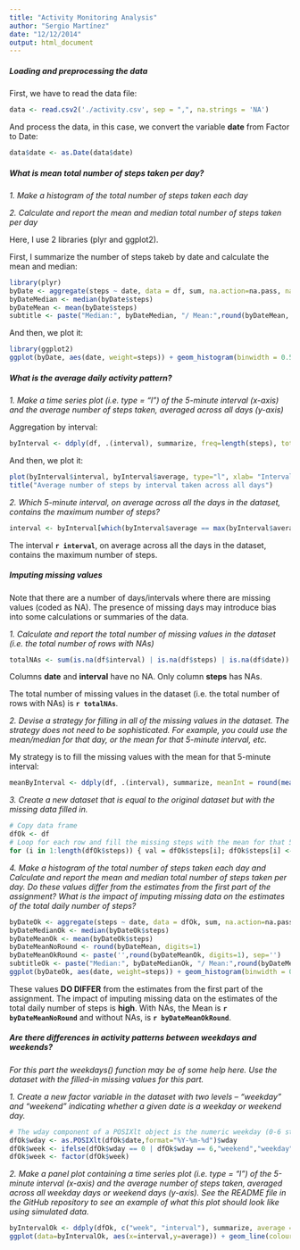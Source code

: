 ```yaml
---
title: "Activity Monitoring Analysis"
author: "Sergio Martínez"
date: "12/12/2014"
output: html_document
---
```

  
##### Loading and preprocessing the data

First, we have to read the data file:
```r
data <- read.csv2('./activity.csv', sep = ",", na.strings = 'NA')
```

And process the data, in this case, we convert the variable **date** from Factor to Date:

```r
data$date <- as.Date(data$date)
```
  
##### What is mean total number of steps taken per day?

*1. Make a histogram of the total number of steps taken each day*

*2. Calculate and report the mean and median total number of steps taken per day*

Here, I use 2 libraries (plyr and ggplot2).

First, I summarize the number of steps takeb by date and calculate the mean and median:

```r
library(plyr)
byDate <- aggregate(steps ~ date, data = df, sum, na.action=na.pass, na.rm=TRUE)
byDateMedian <- median(byDate$steps)
byDateMean <- mean(byDate$steps)
subtitle <- paste("Median:", byDateMedian, "/ Mean:",round(byDateMean, digits=1), sep=" ")
```

And then, we plot it:

```r
library(ggplot2)
ggplot(byDate, aes(date, weight=steps)) + geom_histogram(binwidth = 0.5, fill = "steelblue") + xlab("Date") + ylab("Total steps") + ggtitle(paste('Total number of steps taken each day\n',subtitle))
```

##### What is the average daily activity pattern?

*1. Make a time series plot (i.e. type = "l") of the 5-minute interval (x-axis) and the average number of steps taken, averaged across all days (y-axis)*

Aggregation by interval:

```r
byInterval <- ddply(df, .(interval), summarize, freq=length(steps), tot=sum(steps, na.rm = T), average = round(sum(steps, na.rm = T) / length(steps),digits = 2))
```

And then, we plot it:

```r
plot(byInterval$interval, byInterval$average, type="l", xlab= "Interval", ylab= "Average steps", col="steelblue" , lwd=2)
title("Average number of steps by interval taken across all days")
```

*2. Which 5-minute interval, on average across all the days in the dataset, contains the maximum number of steps?*

```r
interval <- byInterval[which(byInterval$average == max(byInterval$average)),"interval"]
```

The interval **`r interval `**, on average across all the days in the dataset, contains the maximum number of steps.

##### Imputing missing values

Note that there are a number of days/intervals where there are missing values (coded as NA). The presence of missing days may introduce bias into some calculations or summaries of the data.

*1. Calculate and report the total number of missing values in the dataset (i.e. the total number of rows with NAs)*

```r
totalNAs <- sum(is.na(df$interval) | is.na(df$steps) | is.na(df$date))
```

Columns **date** and **interval** have no NA. Only column **steps** has NAs.

The total number of missing values in the dataset (i.e. the total number of rows with NAs) is **`r totalNAs `**.

*2. Devise a strategy for filling in all of the missing values in the dataset. The strategy does not need to be sophisticated. For example, you could use the mean/median for that day, or the mean for that 5-minute interval, etc.*

My strategy is to fill the missing values with the mean for that 5-minute interval:

```r
meanByInterval <- ddply(df, .(interval), summarize, meanInt = round(mean(steps, na.rm = T), digits = 0))
```

*3. Create a new dataset that is equal to the original dataset but with the missing data filled in.*

```r
# Copy data frame
dfOk <- df
# Loop for each row and fill the missing steps with the mean for that 5-minute interval
for (i in 1:length(dfOk$steps)) { val = dfOk$steps[i]; dfOk$steps[i] <- ifelse(is.na(val), meanByInterval[which(meanByInterval$interval==df$interval[i]),"meanInt"], val) }
```

*4. Make a histogram of the total number of steps taken each day and Calculate and report the mean and median total number of steps taken per day. Do these values differ from the estimates from the first part of the assignment? What is the impact of imputing missing data on the estimates of the total daily number of steps?*

```r
byDateOk <- aggregate(steps ~ date, data = dfOk, sum, na.action=na.pass, na.rm=TRUE)
byDateMedianOk <- median(byDateOk$steps)
byDateMeanOk <- mean(byDateOk$steps)
byDateMeanNoRound <- round(byDateMean, digits=1)
byDateMeanOkRound <- paste('',round(byDateMeanOk, digits=1), sep='')
subtitleOk <- paste("Median:", byDateMedianOk, "/ Mean:",round(byDateMeanOk, digits=1), sep=" ")
ggplot(byDateOk, aes(date, weight=steps)) + geom_histogram(binwidth = 0.5, fill = "steelblue") + xlab("Date") + ylab("Total steps") + ggtitle(paste('Total number of steps taken each day\n',subtitleOk))
```

These values **DO DIFFER** from the estimates from the first part of the assignment. The impact of imputing missing data on the estimates of the total daily number of steps is **high**. With NAs, the Mean is **`r byDateMeanNoRound`** and without NAs, is **`r byDateMeanOkRound`**.

##### Are there differences in activity patterns between weekdays and weekends?

*For this part the weekdays() function may be of some help here. Use the dataset with the filled-in missing values for this part.*

*1. Create a new factor variable in the dataset with two levels – “weekday” and “weekend” indicating whether a given date is a weekday or weekend day.*

```r
# The wday component of a POSIXlt object is the numeric weekday (0-6 starting on Sunday)
dfOk$wday <- as.POSIXlt(dfOk$date,format="%Y-%m-%d")$wday
dfOk$week <- ifelse(dfOk$wday == 0 | dfOk$wday == 6,"weekend","weekday")
dfOk$week <- factor(dfOk$week)
```

*2. Make a panel plot containing a time series plot (i.e. type = "l") of the 5-minute interval (x-axis) and the average number of steps taken, averaged across all weekday days or weekend days (y-axis). See the README file in the GitHub repository to see an example of what this plot should look like using simulated data.*

```r
byIntervalOk <- ddply(dfOk, c("week", "interval"), summarize, average = mean(steps, na.rm = T))
ggplot(data=byIntervalOk, aes(x=interval,y=average)) + geom_line(colour="steelblue") + facet_grid(week ~ .) + xlab("Interval") + ylab("Average number of steps") + ggtitle('Average number of steps by interval taken across all days')
```
